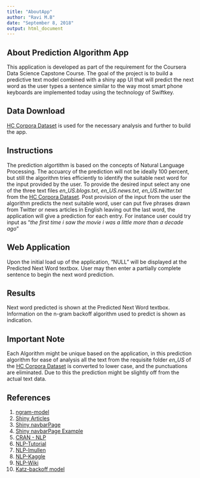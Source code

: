 ---
title: "AboutApp"
author: "Ravi M.B"
date: "September 8, 2018"
output: html_document
---


## About Prediction Algorithm App

This application is developed as part of the requirement for the Coursera Data Science Capstone Course. The goal of the project is to build a predictive text model combined with a shiny app UI that will predict the next word as the user types a sentence similar to the way most smart phone keyboards are implemented today using the technology of Swiftkey.

## Data Download

[HC Corpora Dataset]("https://d396qusza40orc.cloudfront.net/dsscapstone/dataset/Coursera-SwiftKey.zip") is used for the necessary analysis and further to build the app.

## Instructions

The prediction algortithm is based on the concepts of Natural Language Processing. The accuarcy of the prediction will not be ideally 100 percent, but still the algorithm tries efficiently to identify the suitable next word for the input provided by the user. To provide the desired input select any one of the three text files *en_US.blogs.txt*, *en_US.news.txt*, *en_US.twitter.txt* from the [HC Corpora Dataset]("https://d396qusza40orc.cloudfront.net/dsscapstone/dataset/Coursera-SwiftKey.zip"). Post provision of the input from the user the algorithm predicts the next suitable word, user can put five phrases drawn from Twitter or news articles in English leaving out the last word, the application will give a prediction for each entry. For instance user could try input as "*the first time i saw the movie i was a little more than a decade ago*"


## Web Application

Upon the initial load up of the application, "NULL" will be displayed at the Predicted Next Word textbox. User may then enter a partially complete sentence to begin the next word prediction.
 
## Results

Next word predicted is shown at the Predicted Next Word textbox.
Information on the n-gram backoff algorithm used to predict is shown as indication.

## Important Note

Each Algorithm might be unique based on the application, in this prediction algorithm for ease of analysis all the text from the requisite folder  *en_US* of the [HC Corpora Dataset]("https://d396qusza40orc.cloudfront.net/dsscapstone/dataset/Coursera-SwiftKey.zip") is converted to lower case, and the punctuations are eliminated. Due to this the prediction might be slightly off from the actual text data.

## References

1. [ngram-model]("https://en.wikipedia.org/wiki/N-gram")
2. [Shiny Articles]("https://shiny.rstudio.com/articles/css.html")
3. [Shiny navbarPage]("https://shiny.rstudio.com/reference/shiny/latest/navbarPage.html")
4. [Shiny navbarPage Example]("https://shiny.rstudio.com/gallery/navbar-example.html")
5. [CRAN - NLP]("https://cran.r-project.org/web/views/NaturalLanguageProcessing.html")
6. [NLP-Tutorial]("https://www.r-bloggers.com/natural-language-processing-tutorial/")
7. [NLP-lmullen]("https://rpubs.com/lmullen/nlp-chapter")
8. [NLP-Kaggle]("https://www.kaggle.com/shravan3273/natural-language-processing-with-r")
9. [NLP-Wiki]("https://en.wikipedia.org/wiki/Natural_language_processing")
10. [Katz-backoff model]("https://en.wikipedia.org/wiki/Katz%27s_back-off_model")


